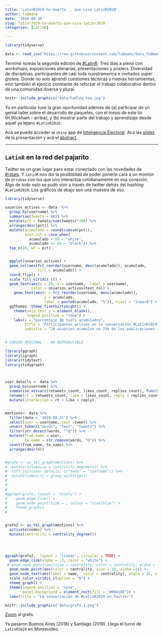 ```yaml
---
title: 'LatinR2019 ha muerto... que viva LatinR2020'
author: TuQmano
date: '2019-09-30'
slug: latinr2019-ha-muerto-que-viva-latinr2020
categories: [LatinR]

---
```




```r

library(tidyverse)

data <- read_csv("https://raw.githubusercontent.com/TuQmano/data_TuQmanoR/master/tweets_latinR.csv")

```

Terminó nomás la segunda edición de [#LatinR](https://latin-r.com/). Tres días a pleno con  _workshops_, exposiciones plenarias, presentaciones y posters. Diversidad de disciplinas, participantes de casi toda nuestramerica e invitados super grosos. Donde no solo aprendí cuestiones técnicas y nuevas herramientas, sino también el ejericio constante de reforzar el trabajo colaborativo dentro de una comunidad diversa y plural.

```r
knitr::include_graphics("data/hadley_tuq.jpg")
```


Yo en particular tuve la gran oportunidad además de (a) participar de un genial taller sobre el desarrollo de paquetes, con el messi de este lío (H.Wickham - arriba); y (b) mostrar parte del trabajo y aprendizaje desde aquel ya lejano `#LatinR2018`. 

Acá se puede acceder al `shiny` app de [Inteligencia Electoral](http://inteligenciaelectoral.mentacomunicacion.com.ar/). Acá las [slides](https://www.researchgate.net/publication/336145088_Inteligencia_Electoral) de la presentación y acá el [abstract](https://www.researchgate.net/publication/336145098_Inteligencia_Electoral_comportamiento_y_campanas).

---
## `LatinR` en la red del pajarito 

Twitter es un gran lugar para estar conectado con las novedades de [#rstats](https://twitter.com/search?q=rstatsES). Y `LatinR` nos dió la posibilidad de poder ponerle cara a un montón de `@rrobas` con los que uno interactúa cotidianamente en esa conexión. Algo de todo esto se pudo vivir a través de twitter detrás del _hashtag_ `#LatinR2019`. Los gráficos de abajo son una muestra de eso.    


```r
library(tidyverse)

usuarios_activos <- data  %>% 
  group_by(username) %>% 
  summarise(tweets = n()) %>% 
  mutate(pct = tweets/sum(tweets)*100) %>% 
  arrange(desc(pct)) %>% 
  mutate(acumulado = round(cumsum(pct)), 
         text_col = case_when(
           acumulado < 55 ~ "white", 
           acumulado >= 55 ~ "black")) %>%
  top_n(20, wt = pct) 


  ggplot(usuarios_activos) +
  geom_col(aes(fct_reorder(username, desc(acumulado)), acumulado, 
               fill = acumulado)) +
  coord_flip() +
  scale_fill_viridis_c() +
  geom_text(aes(y = 20, x = username,  label = username),
            color = usuarios_activos$text_col) +
    geom_text(aes(x = fct_reorder(username, desc(acumulado)), 
                  y = acumulado, 
                  label = paste0(acumulado, "%")), hjust = "inward") +
  ggthemes::theme_fivethirtyeight() +
    theme(axis.text.y = element_blank(), 
          legend.position = "none") +
    labs(x = "porcentaje de tuits acumulados", 
         title = "Participantes activos en la conversación #LatinR2019",
         subtitle = "20 usuaries acumulan un 73% de las publicaciones (n = 610 tweets)")
    


```



```r
# CODIGO ORIGINAL  - NO REPRODUCIBLE

library(ggraph)
library(igraph)
library(tidytext)
library(tidygraph)



user_details <- data %>% 
  group_by(username) %>% 
  summarise_at(vars(retweets_count, likes_count, replies_count), funs(sum)) %>% 
  rename(rt = retweets_count, like = likes_count, reply = replies_count) %>% 
  mutate(interaccion = rt + like + reply)


mentions<- data %>% 
  filter(date > '2019-08-31') %>% 
  select(user = username, text =tweet) %>% 
  unnest_tokens("words", "text", "tweets") %>% 
  filter(str_detect(words, "^@")) %>% 
  mutate(from_name = user,
         to_name = str_remove(words, "@")) %>% 
  count(from_name, to_name) %>% 
  arrange(desc(n)) 


#grafo <- as_tbl_graph(mentions) %>% 
#  mutate(Inluencia = centrality_degree(n)) %>% 
#  left_join(user_details, c("name" = "username")) %>% 
#  mutate(comunity = group_walktrap())
#
#
#
#ggraph(grafo, layout = 'nicely') +
#    geom_edge_link() +
#    geom_node_point(size = , colour = "steelblue") +
#    theme_graph()
#


grafo2 <- as_tbl_graph(mentions) %>% 
  activate(nodes) %>% 
  mutate(centrality = centrality_degree())




ggraph(grafo2,  layout = 'linear', circular = TRUE) +
  geom_edge_link(alpha = .2, color = "white") +
 # geom_node_point(aes(size = centrality, color = centrality, alpha = .7)) +
  geom_node_point(aes(color = centrality, size = 10, alpha =1)) +
  geom_node_text(aes(label = name,  color = centrality), angle = 45, vjust = 1) +
  scale_color_viridis_c(option = "B") +
  theme_graph() +
  theme(legend.position = "none", 
        panel.background = element_rect(fill = "#00A18E")) +
  labs(title = "La conversación de #LatinR2019 en Twitter")

```

```r
knitr::include_graphics("data/grafo-1.png")
```



[Zoom](https://github.com/TuQmano/data_TuQmanoR/blob/master/latinr_network.png) al grafo. 

Ya pasaron Buenos Aires (2018) y Santiago (2019). Llega el turno de `LatinR2020` en Montevideo. 

